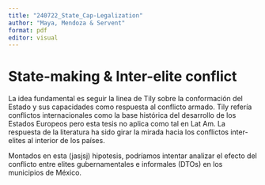 ```yaml
---
title: "240722_State_Cap-Legalization"
author: "Maya, Mendoza & Servent"
format: pdf
editor: visual
---
```


# State-making & Inter-elite conflict

La idea fundamental es seguir la linea de Tily sobre la conformación del Estado y sus capacidades como respuesta al conflicto armado. Tily refería conflictos internacionales como la base histórica del desarrollo de los Estados Europeos pero esta tesis no aplica como tal en Lat Am. La respuesta de la literatura ha sido girar la mirada hacia los conflictos inter-elites al interior de los países.

Montados en esta (jasjsj) hipotesis, podríamos intentar analizar el efecto del conflicto entre elites gubernamentales e informales (DTOs) en los municipios de México.
